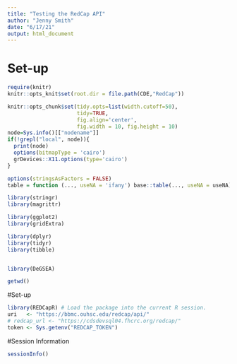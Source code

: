 ```yaml
---
title: "Testing the RedCap API"
author: "Jenny Smith"
date: "6/17/21"
output: html_document
---
```


# Set-up 

```r
require(knitr)
knitr::opts_knit$set(root.dir = file.path(CDE,"RedCap"))
```

```r
knitr::opts_chunk$set(tidy.opts=list(width.cutoff=50),
                      tidy=TRUE,
                      fig.align='center',
                      fig.width = 10, fig.height = 10)
node=Sys.info()[["nodename"]]
if(!grepl("local", node)){
  print(node)
  options(bitmapType = 'cairo')
  grDevices::X11.options(type='cairo')
}

options(stringsAsFactors = FALSE)
table = function (..., useNA = 'ifany') base::table(..., useNA = useNA)
```

```r
library(stringr)
library(magrittr)

library(ggplot2)
library(gridExtra)

library(dplyr)
library(tidyr)
library(tibble)


library(DeGSEA)

getwd()
```


#Set-up 

```r
library(REDCapR) # Load the package into the current R session.
uri   <- "https://bbmc.ouhsc.edu/redcap/api/"
# redcap_url <- "https://cdsdevsql04.fhcrc.org/redcap/"
token <- Sys.getenv("REDCAP_TOKEN")
```



#Session Information

```r
sessionInfo()
```

